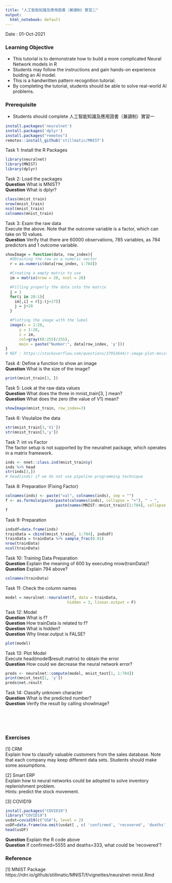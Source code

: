 ```yaml
---
title: "人工智能知識及應用證書（兼讀制）實習二"
output:
  html_notebook: default
---
```


Date : 01-Oct-2021

### Learning Objective
* This tutorial is to demonstrate how to build a more complicated Neural Network models in R<br>
* Students may follow the instructions and gain hands-on experience buiding an AI model. 
* This is a handwritten pattern recognition tutorial.
* By completing the tutorial, students should be able to solve real-world AI problems. 

### Prerequisite
* Students should complete 人工智能知識及應用證書（兼讀制）實習一


```r
install.packages('neuralnet')
install.packages('dplyr')
install.packages("remotes")
remotes::install_github('stillmatic/MNIST')
```
Task 1: Install the R Packages
 

```r
library(neuralnet)
library(MNIST)
library(dplyr)
```
Task 2: Load the packages <br>
__Question__ What is MNIST? <br>
__Question__ What is dplyr? <br>



```r
class(mnist_train)
nrow(mnist_train)
ncol(mnist_train)
colnames(mnist_train)
```
Task 3: Exam the raw data <br>
Execute the above. Note that the outcome variable is a factor, which can take on 10 values.<br>
__Question__ Verify that there are 60000 observations, 785 variables, as 784 predictors and 1 outcome variable. 



```r
showImage = function(data, row_index){
  #Obtaining the row as a numeric vector
  r = as.numeric(data[row_index, 1:784])

  #Creating a empty matrix to use
  im = matrix(nrow = 28, ncol = 28)

  #Filling properly the data into the matrix
  j = 1
  for(i in 28:1){
    im[,i] = r[j:(j+27)]
    j = j+28
  }  

  #Plotting the image with the label
  image(x = 1:28, 
      y = 1:28, 
      z = im, 
      col=gray((0:255)/255), 
      main = paste("Number:", data[row_index, 'y']))
}
# REF : https://stackoverflow.com/questions/37953644/r-image-plot-mnist-dataset/49483988
```
Task 4: Define a function to show an image <br>
__Question__ What is the size of the image?


```r
print(mnist_train[3, ])
```
Task 5: Look at the raw data values <br>
__Question__ What does the three in mnist_train[3, ] mean?<br>
__Question__ What does the zero (the value of V1) mean?<br>


```r
showImage(mnist_train, row_index=3)
```
Task 6: Visulalize the data <br>



```r
str(mnist_train[3,'V1'])
str(mnist_train[3,'y'])
```
Task 7: int vs Factor<br>
The factor setup is not supported by the neuralnet package, which operates in a matrix framework. 


```r
inds <- nnet::class.ind(mnist_train$y)
inds %>% head 
str(inds[3,])
# head(inds) if we do not use pipeline programming technique
```
Task 8: Preparation (Fixing Factor)



```r
colnames(inds) <- paste("val", colnames(inds), sep = "")
f <- as.formula(paste(paste(colnames(inds), collapse = "+"), " ~ ", 
                      paste(names(MNIST::mnist_train)[1:784], collapse = "+")))
f
```
Task 9: Preparation 



```r
indsdf=data.frame(inds)
trainData = cbind(mnist_train[, 1:784], indsdf)
trainData = trainData %>% sample_frac(0.01)
nrow(trainData)
ncol(trainData)

```
Task 10: Training Data Preparation<br>
__Question__ Explain the meaning of 600 by executing nrow(trainData)?<br>
__Question__ Explain 794 above?<br>

```r
colnames(trainData)
```
Task 11: Check the column names<br>


```r
model = neuralnet::neuralnet(f, data = trainData, 
                           hidden = 3, linear.output = F)

```
Task 12: Model<br>
__Question__ What is f?<br>
__Question__ How trainData is related to f?<br>
__Question__ What is hidden?<br>
__Question__ Why linear.output is FALSE?<br>


```r
plot(model)
```
Task 13: Plot Model<br>
Execute head(model$result.matrix) to obtain the error<br>
__Question__ How could we decrease the neural network error?


```r
preds <- neuralnet::compute(model, mnist_test[1, 1:784])
print(mnist_test[1, 'y'])
preds$net.result
```
Task 14: Classify unknown character<br>
__Question__ What is the predicted number?<br>
__Question__ Verify the result by calling showImage?<br>

<br>
<br>
<br>

### Exercises
[1] CRM<br>
Explain how to classify valuable customers from the sales database. Note that each company may keep different data sets. Students should make some assumptions.<br>

[2] Smart ERP<br>
Explain how to neural networks could be adopted to solve inventory replenishment problem.<br> 
Hints: predict the stock movement.<br>

[3] COVID19<br>
```r
install.packages("COVID19")
library("COVID19")
usdat=covid19(c("USA"), level = 2)
usDF=data.frame(na.omit(usdat[ , c( 'confirmed', 'recovered', 'deaths')]))
head(usDF)
```

__Question__  Explain the R code above<br>
__Question__  If confirmed=5555 and deaths=333, what could be 'recovered'?<br>


### Reference

[1] MNIST Package<br>
https://rdrr.io/github/stillmatic/MNIST/f/vignettes/neuralnet-mnist.Rmd<br>


